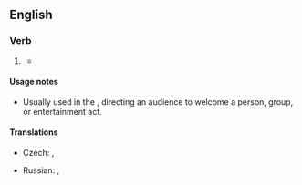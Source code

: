 {{also|give up}}
==English==

===Verb===
{{en-verb|[[gives]] it up|[[giving]] it up|[[gave]] it up|[[given]] it up}}

# {{lb|en|usually|followed by {{m|en|for}}}} {{def|To [[welcome]] onto a [[stage]]; to [[cheer]]; to [[applaud]].}}
#* {{quote-video
|year=2013
|url=http://www.nytimes.com/2013/11/06/nyregion/de-blasios-victory-speech.html
|title=Bill de Blasio’s Victory Speech
|publisher=''{{w|New York Times}}''
|accessdate=27 April 2014
|passage=“Ladies and gentleman, '''give it up for''' the next First Lady of New York City!”}}

====Usage notes====
* Usually used in the {{l|en|imperative mood}}, directing an audience to welcome a person, group, or entertainment act.

====Translations====
{{trans-top|welcome onto stage {{qualifier|imperative}}}}
* Czech: {{t|cs|potlesk}} {{qualifier|+ {{m|cs|pro}}}}, {{t|cs|přivítejte|pf}}
{{trans-mid}}
* Russian: {{t|ru|встреча́йте|impf}}, {{t|ru|поприве́тствуйте|pf}}
{{trans-bottom}}